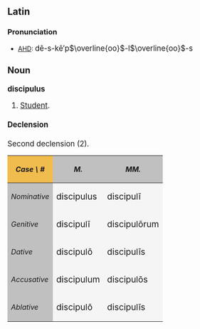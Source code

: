 ==Latin==
===Pronunciation===
*[[AHD]]: <big> d&#275;-s-k&#275;&prime;p<math>\overline{oo}</math>-l<math>\overline{oo}</math>-s </math>

===Noun===
'''discipulus'''
# [[Student]].

====Declension====
Second declension (2).
{| cellpadding="5" border="1"
!style="background:#F1BC4E;"| ''Case \ #''
!style="background:#C0C0C0;"| ''M.''
!style="background:#C0C0C0;"| ''MM.''
|-
!style="background:#C0C0C0;"| ''Nominative''
|style="background:#F5F5F5;"| <big> discipulus
|style="background:#F5F5F5;"| <big> discipul&#299;
|-
!style="background:#C0C0C0;"| ''Genitive''
|style="background:#F5F5F5;"| <big> discipul&#299;
|style="background:#F5F5F5;"| <big> discipul&#333;rum
|-
!style="background:#C0C0C0;"| ''Dative''
|style="background:#F5F5F5;"| <big> discipul&#333;
|style="background:#F5F5F5;"| <big> discipul&#299;s
|-
!style="background:#C0C0C0;"| ''Accusative''
|style="background:#F5F5F5;"| <big> discipulum
|style="background:#F5F5F5;"| <big> discipul&#333;s
|-
!style="background:#C0C0C0;"| ''Ablative''
|style="background:#F5F5F5;"| <big> discipul&#333;
|style="background:#F5F5F5;"| <big> discipul&#299;s
|}